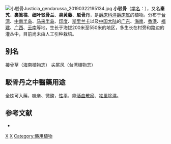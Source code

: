 {{Speciesbox
| taxon = Justicia gendarussa
| binomial_authority = Burm. f.
| image = Justicia gendarussa 07.JPG
| synonyms = ''Gendarussa vulgaris'' Nees
}}
[[File:小駁骨Justicia_gendarussa_20190322195134.jpg|thumb]]
{{Commonscat|Justicia gendarussa}}
'''小驳骨'''（[[学名|学名]]：{{lang|la|''Justicia gendarussa''}}），又名'''秦艽'''、'''裹篱樵'''、'''细叶驳骨兰'''、'''臭黄藤'''、'''駁骨丹'''，是[[爵床科|爵床科]][[洋爵床属|洋爵床属]]的植物。分布于[[台湾|台湾]]、[[中南半岛|中南半岛]]、[[马来半岛|马来半岛]]、[[印度|印度]]、[[斯里兰卡|斯里兰卡]]以及[[中国大陆|中国大陆]]的[[广东|广东]]、[[海南|海南]]、[[香港|香港]]、[[福建|福建]]、[[广西|广西]]、[[云南|云南]]等地，生长于海拔200米至550米的地区，多生长在村旁和路边的灌丛中，目前尚未由人工引种栽培。

== 别名 ==
接骨草（海南植物志） 尖尾风（台湾植物志）

== 駁骨丹之中醫藥用途 ==
全[[株|株]]可入藥，[[味辛|味辛]]、微酸，[[性平|性平]]，能[[活血散瘀|活血散瘀]]、[[袪風除濕|袪風除濕]]。

== 参考文献 ==
<div class="references-small">
* {{cite web| url =http://www.bioinfo.cn/db05/KmzwSpecies.php?action=view&id=95| title =小驳骨| work =《中国高等植物数据库全库》| publisher =中国科学院微生物研究所| author =昆明植物研究所| accessdate =2009-02-20| deadurl =yes| archiveurl =https://web.archive.org/web/20160305054430/http://www.bioinfo.cn/db05/KmzwSpecies.php?action=view&id=95| archivedate =2016-03-05}}
</div>
{{Taxonbar|from=Q2717628}}

[[Category:爵床属|X]]
[[Category:1768年描述的植物|X]]
[[Category:藥用植物|Category:藥用植物]]


{{植物小作品}}